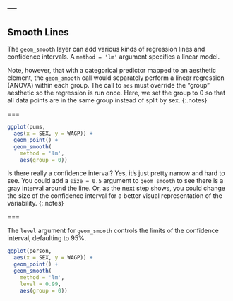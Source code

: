 ---
---

## Smooth Lines

The `geom_smooth` layer can add various kinds of regression lines and
confidence intervals. A `method = 'lm'` argument specifies a linear model.

Note, however, that with a categorical predictor mapped to an aesthetic element,
the `geom_smooth` call would separately perform a linear regression (ANOVA)
within each group. The call to `aes` must override the "group" aesthetic so the
regression is run once. Here, we set the group to 0 so that all data points are in the same group instead of split by sex.
{:.notes}

===

```r
ggplot(pums,
  aes(x = SEX, y = WAGP)) + 
  geom_point() +
  geom_smooth(
    method = 'lm',
    aes(group = 0))
```

Is there really a confidence interval? Yes, it's just pretty narrow and hard to
see. You could add a `size = 0.5` argument to `geom_smooth` to see there is a
gray interval around the line. Or, as the next step shows, you could change
the size of the confidence interval for a better visual representation of the
variability.
{:.notes}

===

The `level` argument for `geom_smooth` controls the limits of the confidence
interval, defaulting to 95%.

```r
ggplot(person,
  aes(x = SEX, y = WAGP)) + 
  geom_point() +
  geom_smooth(
    method = 'lm',
    level = 0.99,
    aes(group = 0))
```
